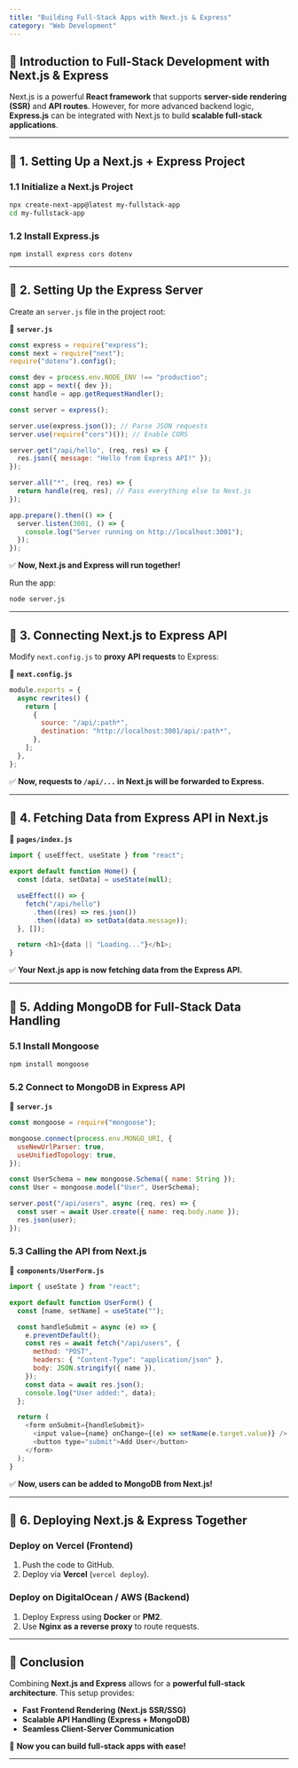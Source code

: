 ```yaml
---
title: "Building Full-Stack Apps with Next.js & Express"
category: "Web Development"
---
```


## 📌 Introduction to Full-Stack Development with Next.js & Express

Next.js is a powerful **React framework** that supports **server-side rendering (SSR)** and **API routes**. However, for more advanced backend logic, **Express.js** can be integrated with Next.js to build **scalable full-stack applications**.

---

## 🔹 1. Setting Up a Next.js + Express Project

### **1.1 Initialize a Next.js Project**

```bash
npx create-next-app@latest my-fullstack-app
cd my-fullstack-app
```

### **1.2 Install Express.js**

```bash
npm install express cors dotenv
```

---

## 🔹 2. Setting Up the Express Server

Create an `server.js` file in the project root:

📌 **`server.js`**
```javascript
const express = require("express");
const next = require("next");
require("dotenv").config();

const dev = process.env.NODE_ENV !== "production";
const app = next({ dev });
const handle = app.getRequestHandler();

const server = express();

server.use(express.json()); // Parse JSON requests
server.use(require("cors")()); // Enable CORS

server.get("/api/hello", (req, res) => {
  res.json({ message: "Hello from Express API!" });
});

server.all("*", (req, res) => {
  return handle(req, res); // Pass everything else to Next.js
});

app.prepare().then(() => {
  server.listen(3001, () => {
    console.log("Server running on http://localhost:3001");
  });
});
```

✅ **Now, Next.js and Express will run together!**

Run the app:

```bash
node server.js
```

---

## 🔹 3. Connecting Next.js to Express API

Modify `next.config.js` to **proxy API requests** to Express:

📌 **`next.config.js`**
```javascript
module.exports = {
  async rewrites() {
    return [
      {
        source: "/api/:path*",
        destination: "http://localhost:3001/api/:path*",
      },
    ];
  },
};
```

✅ **Now, requests to `/api/...` in Next.js will be forwarded to Express.**

---

## 🔹 4. Fetching Data from Express API in Next.js

📌 **`pages/index.js`**
```javascript
import { useEffect, useState } from "react";

export default function Home() {
  const [data, setData] = useState(null);

  useEffect(() => {
    fetch("/api/hello")
      .then((res) => res.json())
      .then((data) => setData(data.message));
  }, []);

  return <h1>{data || "Loading..."}</h1>;
}
```

✅ **Your Next.js app is now fetching data from the Express API.**

---

## 🔹 5. Adding MongoDB for Full-Stack Data Handling

### **5.1 Install Mongoose**
```bash
npm install mongoose
```

### **5.2 Connect to MongoDB in Express API**

📌 **`server.js`**
```javascript
const mongoose = require("mongoose");

mongoose.connect(process.env.MONGO_URI, {
  useNewUrlParser: true,
  useUnifiedTopology: true,
});

const UserSchema = new mongoose.Schema({ name: String });
const User = mongoose.model("User", UserSchema);

server.post("/api/users", async (req, res) => {
  const user = await User.create({ name: req.body.name });
  res.json(user);
});
```

### **5.3 Calling the API from Next.js**

📌 **`components/UserForm.js`**
```javascript
import { useState } from "react";

export default function UserForm() {
  const [name, setName] = useState("");

  const handleSubmit = async (e) => {
    e.preventDefault();
    const res = await fetch("/api/users", {
      method: "POST",
      headers: { "Content-Type": "application/json" },
      body: JSON.stringify({ name }),
    });
    const data = await res.json();
    console.log("User added:", data);
  };

  return (
    <form onSubmit={handleSubmit}>
      <input value={name} onChange={(e) => setName(e.target.value)} />
      <button type="submit">Add User</button>
    </form>
  );
}
```

✅ **Now, users can be added to MongoDB from Next.js!**

---

## 🔹 6. Deploying Next.js & Express Together

### **Deploy on Vercel (Frontend)**
1. Push the code to GitHub.
2. Deploy via **Vercel** (`vercel deploy`).

### **Deploy on DigitalOcean / AWS (Backend)**
1. Deploy Express using **Docker** or **PM2**.
2. Use **Nginx as a reverse proxy** to route requests.

---

## 📌 Conclusion

Combining **Next.js and Express** allows for a **powerful full-stack architecture**. This setup provides:
- **Fast Frontend Rendering (Next.js SSR/SSG)**
- **Scalable API Handling (Express + MongoDB)**
- **Seamless Client-Server Communication**

🚀 **Now you can build full-stack apps with ease!**

---
